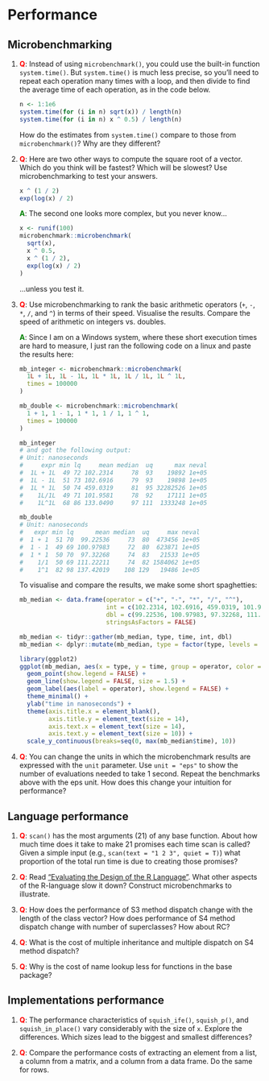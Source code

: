 # Performance

## Microbenchmarking

1. __<span style="color:red">Q</span>__: Instead of using `microbenchmark()`, you could use the built-in function
   `system.time()`. But `system.time()` is much less precise, so you'll
   need to repeat each operation many times with a loop, and then divide
   to find the average time of each operation, as in the code below.

    ```r
    n <- 1:1e6
    system.time(for (i in n) sqrt(x)) / length(n)
    system.time(for (i in n) x ^ 0.5) / length(n)
    ```
    
    How do the estimates from `system.time()` compare to those from
    `microbenchmark()`? Why are they different?

1.  __<span style="color:red">Q</span>__: Here are two other ways to compute the square root of a vector. Which
    do you think will be fastest? Which will be slowest? Use microbenchmarking
    to test your answers.

    ```r
    x ^ (1 / 2)
    exp(log(x) / 2)
    ```
    
    __<span style="color:green">A</span>__: The second one looks more complex, but you never know...
    
    ```r
    x <- runif(100)
    microbenchmark::microbenchmark(
      sqrt(x),
      x ^ 0.5,
      x ^ (1 / 2),
      exp(log(x) / 2)
    )
    ```
    
    ...unless you test it.

1.  __<span style="color:red">Q</span>__: Use microbenchmarking to rank the basic arithmetic operators (`+`, `-`,
    `*`, `/`, and `^`) in terms of their speed. Visualise the results. Compare
    the speed of arithmetic on integers vs. doubles.
    
    __<span style="color:green">A</span>__: Since I am on a Windows system, where these short execution times are hard to measure, I just ran the following code on a linux and paste the results here:
    
    ```r
    mb_integer <- microbenchmark::microbenchmark(
      1L + 1L, 1L - 1L, 1L * 1L, 1L / 1L, 1L ^ 1L, 
      times = 100000
    )
    
    mb_double <- microbenchmark::microbenchmark(
      1 + 1, 1 - 1, 1 * 1, 1 / 1, 1 ^ 1, 
      times = 100000
    )
    
    mb_integer
    # and got the following output:
    # Unit: nanoseconds
    #     expr min lq     mean median  uq      max neval
    #  1L + 1L  49 72 102.2314     78  93    19892 1e+05
    #  1L - 1L  51 73 102.6916     79  93    19898 1e+05
    #  1L * 1L  50 74 459.0319     81  95 32282526 1e+05
    #    1L/1L  49 71 101.9581     78  92    17111 1e+05
    #    1L^1L  68 86 133.0490     97 111  1333248 1e+05
    
    mb_double
    # Unit: nanoseconds
    #   expr min lq      mean median  uq     max neval
    #  1 + 1  51 70  99.22536     73  80  473456 1e+05
    #  1 - 1  49 69 100.97983     72  80  623871 1e+05
    #  1 * 1  50 70  97.32268     74  83   21533 1e+05
    #    1/1  50 69 111.22211     74  82 1584062 1e+05
    #    1^1  82 98 137.42019    108 129   19486 1e+05
    ```
    
    To visualise and compare the results, we make some short spaghetties:
    
    ```r
    mb_median <- data.frame(operator = c("+", "-", "*", "/", "^"),
                            int = c(102.2314, 102.6916, 459.0319, 101.9581, 133.0490),
                            dbl = c(99.22536, 100.97983, 97.32268, 111.22211, 137.42019),
                            stringsAsFactors = FALSE)

    mb_median <- tidyr::gather(mb_median, type, time, int, dbl)
    mb_median <- dplyr::mutate(mb_median, type = factor(type, levels = c("int", "dbl")))

    library(ggplot2)
    ggplot(mb_median, aes(x = type, y = time, group = operator, color = operator)) +
      geom_point(show.legend = FALSE) +
      geom_line(show.legend = FALSE, size = 1.5) +
      geom_label(aes(label = operator), show.legend = FALSE) +
      theme_minimal() +
      ylab("time in nanoseconds") +
      theme(axis.title.x = element_blank(),
            axis.title.y = element_text(size = 14),
            axis.text.x = element_text(size = 14),
            axis.text.y = element_text(size = 10)) +
      scale_y_continuous(breaks=seq(0, max(mb_median$time), 10))
    ```

1.  __<span style="color:red">Q</span>__: You can change the units in which the microbenchmark results are
    expressed with the `unit` parameter. Use `unit = "eps"` to show
    the number of evaluations needed to take 1 second. Repeat the benchmarks
    above with the eps unit. How does this change your intuition for performance?

## Language performance

1.  __<span style="color:red">Q</span>__: `scan()` has the most arguments (21) of any base function. About how
    much time does it take to make 21 promises each time scan is called?
    Given a simple input (e.g., `scan(text = "1 2 3", quiet = T)`) what
    proportion of the total run time is due to creating those promises?

1.  __<span style="color:red">Q</span>__: Read ["Evaluating the Design of the R Language"](http://r.cs.purdue.edu/pub/ecoop12.pdf). What other aspects of the R-language slow it
    down? Construct microbenchmarks to illustrate. 

1.  __<span style="color:red">Q</span>__: How does the performance of S3 method dispatch change with the length
    of the class vector? How does performance of S4 method dispatch change
    with number of superclasses? How about RC?

1.  __<span style="color:red">Q</span>__: What is the cost of multiple inheritance and multiple dispatch on
    S4 method dispatch?

1.  __<span style="color:red">Q</span>__: Why is the cost of name lookup less for functions in the base package?

## Implementations performance

1.  __<span style="color:red">Q</span>__: The performance characteristics of `squish_ife()`, `squish_p()`, and
   `squish_in_place()` vary considerably with the size of `x`. Explore the
   differences. Which sizes lead to the biggest and smallest differences?

1.  __<span style="color:red">Q</span>__: Compare the performance costs of extracting an element from a list, a
    column from a matrix, and a column from a data frame. Do the same for rows.